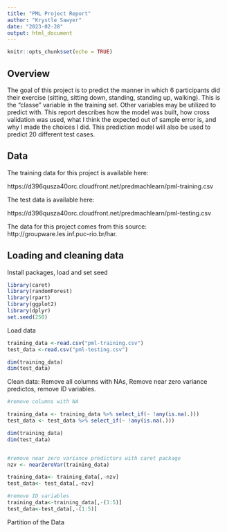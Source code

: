 ```yaml
---
title: "PML Project Report"
author: "Krystle Sawyer"
date: "2023-02-28"
output: html_document
---
```


```r
knitr::opts_chunk$set(echo = TRUE)
```

## Overview

The goal of this project is to predict the manner in which 6 participants did their exercise (sitting, sitting down, standing, standing up, walking). This is the "classe" variable in the training set. Other variables may be utilized to predict with. This report describes how the model was built, how cross validation was used, what I think the expected out of sample error is, and why I made the choices I did. This prediction model will also be used to predict 20 different test cases. 


## Data 
The training data for this project is available here: 

https://d396qusza40orc.cloudfront.net/predmachlearn/pml-training.csv

The test data is available here:

https://d396qusza40orc.cloudfront.net/predmachlearn/pml-testing.csv

The data for this project comes from this source: http://groupware.les.inf.puc-rio.br/har. 

## Loading and cleaning data

Install packages, load and set seed
```r
library(caret)
library(randomForest)
library(rpart)
library(ggplot2)
library(dplyr)
set.seed(250)
```


Load data
```r
training_data <-read.csv("pml-training.csv")
test_data <-read.csv("pml-testing.csv")

dim(training_data)
dim(test_data)
```

Clean data: Remove all columns with NAs, Remove near zero variance predictos, remove ID variables. 
```r
#remove columns with NA

training_data <- training_data %>% select_if(~ !any(is.na(.)))
test_data <- test_data %>% select_if(~ !any(is.na(.)))

dim(training_data)
dim(test_data)


#remove near zero variance predictors with caret package
nzv <- nearZeroVar(training_data)

training_data<- training_data[,-nzv]
test_data<- test_data[,-nzv]

#remove ID variables
training_data<-training_data[,-(1:5)]
test_data<-test_data[,-(1:5)]

```

Partition of the Data
```r

```


## 








